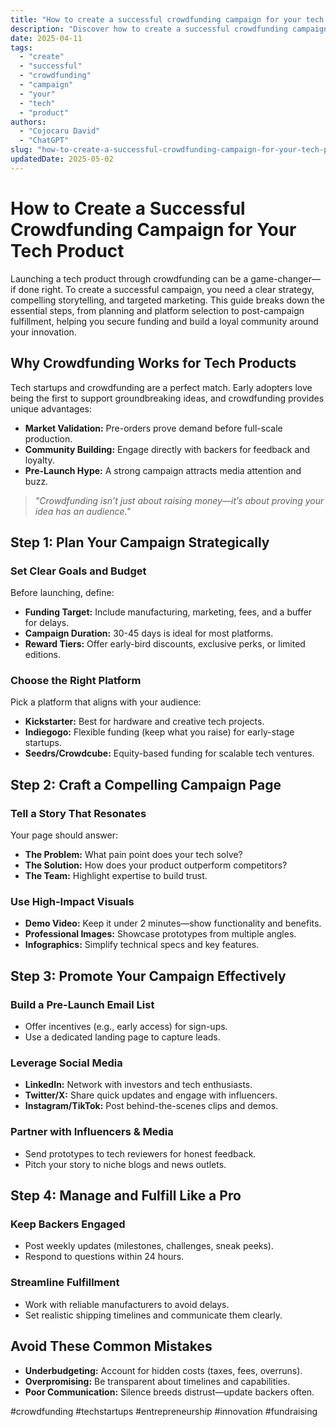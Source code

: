 ```yaml
---
title: "How to create a successful crowdfunding campaign for your tech product"
description: "Discover how to create a successful crowdfunding campaign for your tech product with this in-depth guide, providing actionable insights and practical tips to boost your knowledge and results."
date: 2025-04-11
tags:
  - "create"
  - "successful"
  - "crowdfunding"
  - "campaign"
  - "your"
  - "tech"
  - "product"
authors:
  - "Cojocaru David"
  - "ChatGPT"
slug: "how-to-create-a-successful-crowdfunding-campaign-for-your-tech-product"
updatedDate: 2025-05-02
---
```


# How to Create a Successful Crowdfunding Campaign for Your Tech Product  

Launching a tech product through crowdfunding can be a game-changer—if done right. To create a successful campaign, you need a clear strategy, compelling storytelling, and targeted marketing. This guide breaks down the essential steps, from planning and platform selection to post-campaign fulfillment, helping you secure funding and build a loyal community around your innovation.  

## Why Crowdfunding Works for Tech Products  

Tech startups and crowdfunding are a perfect match. Early adopters love being the first to support groundbreaking ideas, and crowdfunding provides unique advantages:  

- **Market Validation:** Pre-orders prove demand before full-scale production.  
- **Community Building:** Engage directly with backers for feedback and loyalty.  
- **Pre-Launch Hype:** A strong campaign attracts media attention and buzz.  

> *"Crowdfunding isn’t just about raising money—it’s about proving your idea has an audience."*  

## Step 1: Plan Your Campaign Strategically  

### Set Clear Goals and Budget  

Before launching, define:  

- **Funding Target:** Include manufacturing, marketing, fees, and a buffer for delays.  
- **Campaign Duration:** 30-45 days is ideal for most platforms.  
- **Reward Tiers:** Offer early-bird discounts, exclusive perks, or limited editions.  

### Choose the Right Platform  

Pick a platform that aligns with your audience:  

- **Kickstarter:** Best for hardware and creative tech projects.  
- **Indiegogo:** Flexible funding (keep what you raise) for early-stage startups.  
- **Seedrs/Crowdcube:** Equity-based funding for scalable tech ventures.  

## Step 2: Craft a Compelling Campaign Page  

### Tell a Story That Resonates  

Your page should answer:  

- **The Problem:** What pain point does your tech solve?  
- **The Solution:** How does your product outperform competitors?  
- **The Team:** Highlight expertise to build trust.  

### Use High-Impact Visuals  

- **Demo Video:** Keep it under 2 minutes—show functionality and benefits.  
- **Professional Images:** Showcase prototypes from multiple angles.  
- **Infographics:** Simplify technical specs and key features.  

## Step 3: Promote Your Campaign Effectively  

### Build a Pre-Launch Email List  

- Offer incentives (e.g., early access) for sign-ups.  
- Use a dedicated landing page to capture leads.  

### Leverage Social Media  

- **LinkedIn:** Network with investors and tech enthusiasts.  
- **Twitter/X:** Share quick updates and engage with influencers.  
- **Instagram/TikTok:** Post behind-the-scenes clips and demos.  

### Partner with Influencers & Media  

- Send prototypes to tech reviewers for honest feedback.  
- Pitch your story to niche blogs and news outlets.  

## Step 4: Manage and Fulfill Like a Pro  

### Keep Backers Engaged  

- Post weekly updates (milestones, challenges, sneak peeks).  
- Respond to questions within 24 hours.  

### Streamline Fulfillment  

- Work with reliable manufacturers to avoid delays.  
- Set realistic shipping timelines and communicate them clearly.  

## Avoid These Common Mistakes  

- **Underbudgeting:** Account for hidden costs (taxes, fees, overruns).  
- **Overpromising:** Be transparent about timelines and capabilities.  
- **Poor Communication:** Silence breeds distrust—update backers often.  

#crowdfunding #techstartups #entrepreneurship #innovation #fundraising